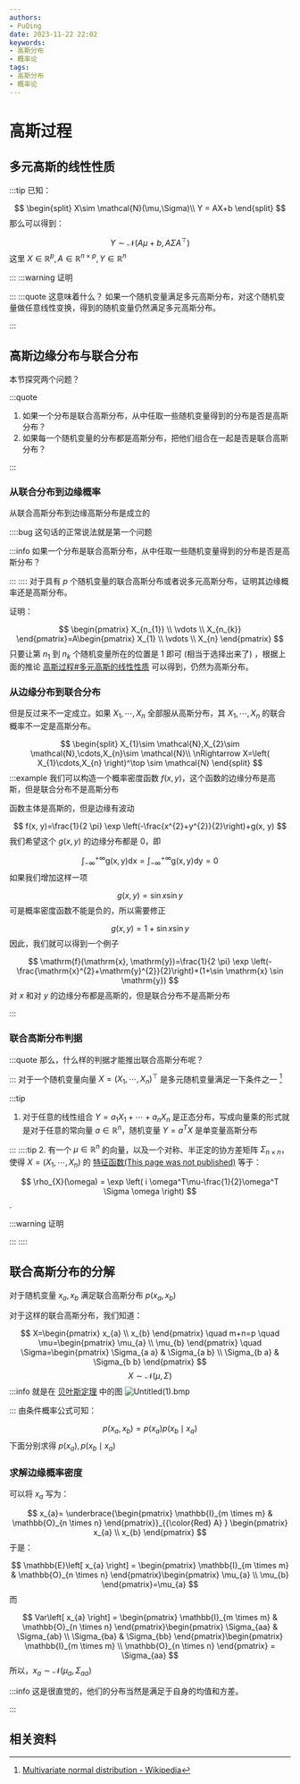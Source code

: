 ```yaml
---
authors:
- PuQing
date: 2023-11-22 22:02
keywords:
- 高斯分布
- 概率论
tags:
- 高斯分布
- 概率论
---
```

# 高斯过程

## 多元高斯的线性性质

:::tip
已知：

$$
\begin{split}
X\sim \mathcal{N}(\mu,\Sigma)\\
Y = AX+b
\end{split}
$$
那么可以得到：


<!--truncate-->
$$
Y\sim \mathcal{N}(A\mu+b,A \Sigma A^\top)
$$
这里 $X \in \mathbb{R}^{p},A \in \mathbb{R}^{n \times p},Y \in\mathbb{R}^{n}$

:::
:::warning 证明

:::
:::quote 这意味着什么？
如果一个随机变量满足多元高斯分布，对这个随机变量做任意<Highlight>线性变换</Highlight>，得到的随机变量仍然满足多元高斯分布。

:::
## 高斯边缘分布与联合分布

本节探究两个问题？

:::quote

1. 如果一个分布是联合高斯分布，从中任取一些随机变量得到的分布是否是高斯分布？
2. 如果每一个随机变量的分布都是高斯分布，把他们组合在一起是否是联合高斯分布？

:::
### 从联合分布到边缘概率

从联合高斯分布到边缘高斯分布是成立的

::::bug
这句话的正常说法就是第一个问题

:::info
如果一个分布是联合高斯分布，从中任取一些随机变量得到的分布是否是高斯分布？


:::
::::
对于具有 $p$ 个随机变量的联合高斯分布或者说多元高斯分布，证明其边缘概率还是高斯分布。

证明：

$$
\begin{pmatrix}
X_{n_{1}} \\
\vdots \\
X_{n_{k}}
\end{pmatrix}=A\begin{pmatrix}
X_{1} \\
\vdots \\
X_{n}
\end{pmatrix}
$$
只要让第 $n_{1}$ 到 $n_{k}$ 个随机变量所在的位置是 $1$ 即可 (相当于选择出来了) ，根据上面的推论 [高斯过程#多元高斯的线性性质](./a48ddcb8#%E5%A4%9A%E5%85%83%E9%AB%98%E6%96%AF%E7%9A%84%E7%BA%BF%E6%80%A7%E6%80%A7%E8%B4%A8) 可以得到，仍然为高斯分布。

### 从边缘分布到联合分布

但是反过来不一定成立。如果 $X_{1},\cdots,X_{n}$ 全部服从高斯分布，其 $X_{1},\cdots,X_{n}$ 的联合概率不一定是高斯分布。

$$
\begin{split}
X_{1}\sim \mathcal{N},X_{2}\sim \mathcal{N},\cdots,X_{n}\sim \mathcal{N}\\
\nRightarrow X=\left( X_{1}\cdots,X_{n} \right)^\top \sim \mathcal{N} 
\end{split}
$$
:::example
我们可以构造一个概率密度函数 $f(x,y)$，这个函数的边缘分布是高斯，但是联合分布不是高斯分布

函数主体是高斯的，但是边缘有波动

$$
f(x, y)=\frac{1}{2 \pi} \exp \left(-\frac{x^{2}+y^{2}}{2}\right)+g(x, y)
$$
我们希望这个 $g(x,y)$ 的边缘分布都是 $0$，即

$$
\int_{-\infty}^{+\infty} \mathrm{g}(\mathrm{x}, \mathrm{y}) \mathrm{dx}=\int_{-\infty}^{+\infty} \mathrm{g}(\mathrm{x}, \mathrm{y}) \mathrm{dy}=0
$$
如果我们增加这样一项

$$
g(x,y) = \sin x \sin y
$$
可是概率密度函数不能是负的，所以需要修正

$$
g(x,y) =1+ \sin x \sin y 
$$
因此，我们就可以得到一个例子

$$
\mathrm{f}(\mathrm{x}, \mathrm{y})=\frac{1}{2 \pi} \exp \left(-\frac{\mathrm{x}^{2}+\mathrm{y}^{2}}{2}\right)+(1+\sin \mathrm{x} \sin \mathrm{y})
$$
对 $x$ 和对 $y$ 的边缘分布都是高斯的，但是联合分布不是高斯分布

:::
### 联合高斯分布判据

:::quote
那么，什么样的判据才能推出联合高斯分布呢？

:::
对于一个随机变量向量 $X=(X_{1},\cdots,X_{n})^\top$ 是多元随机变量满足一下条件之一 [^1]

:::tip

1. 对于任意的线性组合 $Y=a_{1}X_{1}+\cdots+a_{n}X_{n}$ 是正态分布，写成向量乘的形式就是对于任意的常向量 $a \in \mathbb{R}^n$，随机变量 $Y=a^TX$ 是<Highlight>单变量高斯分布</Highlight>

:::
::::tip
2. 有一个 $\mu \in \mathbb{R}^n$ 的向量，以及一个对称、半正定的协方差矩阵 $\Sigma_{n \times n}$，使得 $X=(X_{1},\cdots,X_{n})$ 的 [特征函数(This page was not published)](./404) 等于：

$$
\rho_{X}(\omega) = \exp \left( i \omega^T\mu-\frac{1}{2}\omega^T \Sigma \omega \right) 
$$
.

:::warning 证明

:::
::::
## 联合高斯分布的分解

对于随机变量 $x_{a},x_{b}$ 满足联合高斯分布 $p(x_{a},x_{b})$

对于这样的联合高斯分布，我们知道：

$$
X=\begin{pmatrix}
x_{a} \\
x_{b}
\end{pmatrix} 
\quad 
m+n=p 
\quad 
\mu=\begin{pmatrix}
\mu_{a} \\
\mu_{b}
\end{pmatrix}
\quad \Sigma=\begin{pmatrix}
\Sigma_{a a} & \Sigma_{a b} \\
\Sigma_{b a} & \Sigma_{b b}
\end{pmatrix}
$$
$$
X\sim \mathcal{N}\left( \mu,\Sigma \right) 
$$
:::info
就是在 [贝叶斯定理](./fc5a835a) 中的图
![Untitled(1).bmp](https://images.puqing.work/2023/11/14/65537c93ae703.bmp)


:::
由条件概率公式可知：

$$
p(x_{a},x_{b}) = p(x_{a})p(x_{b}\mid x_{a})
$$
下面分别求得 $p(x_{a}),p(x_{b}\mid x_{a})$

### 求解边缘概率密度

可以将 $x_{a}$ 写为：

$$
x_{a}=
\underbrace{\begin{pmatrix}
\mathbb{I}_{m \times m} & \mathbb{O}_{n \times n}
\end{pmatrix}}_{{\color{Red} A} }
\begin{pmatrix}
x_{a} \\
x_{b}
\end{pmatrix}
$$
于是：

$$
\mathbb{E}\left[ x_{a} \right] =  
\begin{pmatrix}
\mathbb{I}_{m \times m} & \mathbb{O}_{n \times n}
\end{pmatrix}\begin{pmatrix}
\mu_{a} \\
\mu_{b}
\end{pmatrix}=\mu_{a}
$$
而

$$
Var\left[ x_{a} \right] = \begin{pmatrix}
\mathbb{I}_{m \times m} & \mathbb{O}_{n \times n}
\end{pmatrix}\begin{pmatrix}
\Sigma_{aa} & \Sigma_{ab} \\
\Sigma_{ba} & \Sigma_{bb}
\end{pmatrix}\begin{pmatrix}
\mathbb{I}_{m \times m}  \\
\mathbb{O}_{n \times n}
\end{pmatrix} = 
\Sigma_{aa}
$$
所以，$x_{a}\sim \mathcal{N}\left( \mu_{a},\Sigma_{aa} \right)$

:::info
这是很直觉的，他们的分布当然是满足于自身的均值和方差。


:::
## 相关资料

[^1]:[Multivariate normal distribution - Wikipedia](https://en.wikipedia.org/w/index.php?title=Multivariate_normal_distribution&amp;oldid=950141067)

